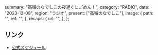   summary: "高嶺のなでしこの夜遅くにごめん！",
  category: "RADIO",
  date: "2023-12-08",
  region: "ラジオ",
  present: ["高嶺のなでしこ"],
  image: {
    path: "",
    ref: "",
  },
  recaps: {
    url: "",
  },
};

## リンク

- [公式スケジュール](https://takanenonadeshiko.jp/?p=1009)
